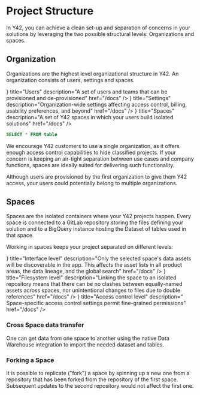 
# Project Structure

In Y42, you can achieve a clean set-up and separation of concerns in your solutions by leveraging the two possible structural levels: Organizations and spaces.

## Organization

Organizations are the highest level organizational structure in Y42. An organization consists of users, settings and spaces.

<Cards>
  <Card
    icon={
      <FontAwesomeIcon
        symbol="users"
        className="w-6 h-6 fill-purple-400 dark:fill-purple-700"
      />
    }
    title="Users"
    description="A set of users and teams that can be provisioned and de-provisioned"
    href="/docs"
  />
  <Card
    icon={
      <FontAwesomeIcon
        symbol="code-branch"
        className="w-6 h-6 fill-purple-400 dark:fill-purple-700"
      />
    }
    title="Settings"
    description="Organization-wide settings affecting access control, billing, usability preferences, and beyond"
    href="/docs"
  />
  <Card
    icon={
      <FontAwesomeIcon
        symbol="planet-ringed"
        className="w-6 h-6 fill-purple-400 dark:fill-purple-700"
        href="/docs"
      />
    }
    title="Spaces"
    description="A set of Y42 spaces in which your users build isolated solutions"
    href="/docs"
  />
</Cards>

```sql
SELECT * FROM table
```

We encourage Y42 customers to use a single organization, as it offers enough access control capabilities to hide classified projects. If your concern is keeping an air-tight separation between use cases and company functions, spaces are ideally suited for delivering such functionality.

Although users are provisioned by the first organization to give them Y42 access, your users could potentially belong to multiple organizations.

## Spaces

Spaces are the isolated containers where your Y42 projects happen. Every space is connected to a GitLab repository storing the files defining your solution and to a BigQuery instance hosting the Dataset of tables used in that space.

Working in spaces keeps your project separated on different levels:

<Cards>
  <Card
    icon={
      <FontAwesomeIcon
        symbol="files"
        className="w-6 h-6 fill-purple-400 dark:fill-purple-700"
      />
    }
    title="Interface level"
    description="Only the selected space's data assets will be discoverable in the app. This affects the asset lists in all product areas, the data lineage, and the global search"
    href="/docs"
  />
  <Card
    icon={
      <FontAwesomeIcon
        symbol="files"
        className="w-6 h-6 fill-purple-400 dark:fill-purple-700"
      />
    }
    title="Filesystem level"
    description="Linking the space to an isolated repository means that there can be no clashes between equally-named assets across spaces, nor unintentional changes to files due to double references"
    href="/docs"
  />
  <Card
    icon={
      <FontAwesomeIcon
        symbol="shield-halved"
        className="w-6 h-6 fill-purple-400 dark:fill-purple-700"
      />
    }
    title="Access control level"
    description=" Space-specific access control settings permit fine-grained permissions"
    href="/docs"
  />
</Cards>

### Cross Space data transfer

One can get data from one space to another using the native Data Warehouse integration to import the needed dataset and tables.

### Forking a Space

It is possible to replicate ("fork") a space by spinning up a new one from a repository that has been forked from the repository of the first space. Subsequent updates to the second repository would not affect the first one.
